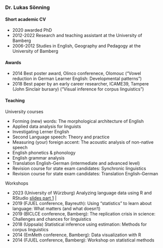 ### Dr. Lukas Sönning

#### Short academic CV

- 2020 awarded PhD
- 2012-2022 Research and teaching assistant at the University of Bamberg
- 2006-2012 Studies in English, Geography and Pedagogy at the University of Bamberg


#### Awards

- 2014 Best poster award, Olinco conferenece, Olomouc ("Vowel reduction in German Learner English: Developmental patterns")
- 2018 Best paper by an early career researcher, ICAME39, Tampere (John Sinclair bursary) ("Visual inference for corpus linguistics")


#### Teaching

University courses

- Forming (new) words: The morphological architecture of English
- Applied data analysis for linguists
- Investigating Lerner English
- Second Language speech: Theory and practice
- Measuring (your) foreign accent: The acoustic analysis of non-native speech
- English phonetics & phonology
- English grammar analysis
- Translation English-German (intermediate and advanced level)
- Revision course for state exam candidates: Synchronic linguistics
- Revision course for state exam candidates: Translation English-German


Workshops

- 2023 (University of Würzburg) Analyzing language data using R and RStudio [slides part 1](resources_pages/test_multiplex.html){target="_blank"} | 
- 2019 (FJUEL conference, Bayreuth): Using "statistics" to learn about language: What matters (and what doesn‘t)
- 2019 (BICLCE conference, Bamberg): The replication crisis in science: Challenges and chances for linguistics
- 2018 (Uppsala) Statistical inference using estimation: Methods for corpus linguistics
- 2014 (EmMeth conference, Bamberg): Data visualization with R
- 2014 (FJUEL conference, Bamberg): Workshop on statistical methods
